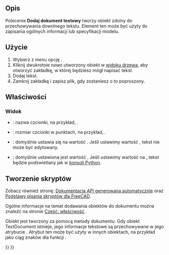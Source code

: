 <languages/>

{{Docnav
|[[Std_ViewScreenShot/pl|Std: Zapisz zrzut ekranu]]
|[[Std_DemoMode/pl|Std: Widok obrotowy]]
|[[Std_Tools_Menu/pl|Std: Menu Przybory]]
|IconL=Std_ViewScreenShot.svg
|IconR=Std_DemoMode.svg
|IconC=Freecad.svg
}}

{{GuiCommand/pl
|Name=Std TextDocument
|Name/pl=Std: Dodaj dokument tekstowy
|MenuLocation=Przybory → Dodaj dokument tekstowy
|Workbenches=wszystkie
|Version=0.19
|SeeAlso=[[Draft_ShapeString/pl|Kształt z tekstu]], [[Draft_Text/pl|Adnotacja wieloliniowa]]
}}

<span id="Description"></span>
==Opis==

Polecenie '''Dodaj dokument testowy''' tworzy obiekt zdolny do przechowywania dowolnego tekstu. Element ten może być użyty do zapisania ogólnych informacji lub specyfikacji modelu.

<span id="Usage"></span>
==Użycie==

# Wybierz z menu opcję {{MenuCommand|Przybory → Dodaj dokument tekstowy}}.
# Kliknij dwukrotnie nowo utworzony obiekt w [[Tree_view/pl|widoku drzewa]], aby otworzyć zakładkę, w której będziesz mógł napisać tekst.
# Dodaj tekst.
# Zamknij zakładkę i zapisz plik, gdy zostaniesz o to poproszony.

<span id="Properties"></span>
==Właściwości==

<span id="View"></span>
===Widok===

{{TitleProperty|Edytor}}

* {{PropertyView|Nazwa czcionki|Font}}: nazwa czcionki, na przykład, {{Value|Ubuntu Mono}}.
* {{PropertyView|Rozmiar czcionki|Float}}: rozmiar czcionki w punktach, na przykład, {{Value|11}}.
* {{PropertyView|Tylko do odczytu|Bool}}: domyślnie ustawia się na wartość {{FALSE/pl}}. Jeśli ustawimy wartość {{TRUE/pl}}, tekst nie może być edytowany. 
* {{PropertyView|Podświetlenie składni|Enumeration}}: domyślnie ustawiona jest wartość {{Value|Brak}}. Jeśli ustawimy wartość na {{Value|Python}}, tekst będzie podświetlany jak w [[Python_console/pl|konsoli Python]].

<span id="Scripting"></span>
==Tworzenie skryptów==

Zobacz również stronę: [https://freecad.github.io/SourceDoc/ Dokumentacja API generowana automatycznie] oraz [[FreeCAD_Scripting_Basics/pl|Podstawy pisania skryptów dla FreeCAD]].

Ogólne informacje na temat dodawania obiektów do dokumentu można znaleźć na stronie [[Part_Feature/pl|Część: właściwość]].

Obiekt {{incode|App::TextDocument}} jest tworzony za pomocą metody {{incode|addObject()}} dokumentu. Gdy obiekt TextDocument istnieje, jego informacje tekstowe są przechowywane w jego atrybucie {{incode|Text}}. Atrybut ten może być użyty w innych obiektach, na przykład jako ciąg znaków dla funkcji {{Button|[[Image:Draft_ShapeString.svg|16px]] [[Draft_ShapeString/pl|Kształt z tekstu]]}}.

{{Code|code=
import FreeCAD as App
import Draft

doc = App.newDocument()
obj = doc.addObject("App::TextDocument", "Text_document")
obj.Text = "textual information"
doc.recompute()

obj2 = Draft.makeShapeString(obj.Text, "/usr/share/fonts/truetype/dejavu/DejaVuSans.ttf", 10)
doc.recompute()
}}


{{Docnav
|[[Std_ViewScreenShot/pl|Std: Zapisz zrzut ekranu]]
|[[Std_DemoMode/pl|Std: Widok obrotowy]]
|[[Std_Tools_Menu/pl|Std: Menu Przybory]]
|IconL=Std_ViewScreenShot.svg
|IconR=Std_DemoMode.svg
|IconC=Freecad.svg
}}

{{Std_Base_navi{{#translation:}}}}
{{Userdocnavi{{#translation:}}}}